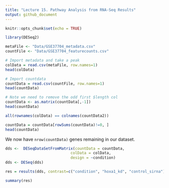 ```yaml
---
title: "Lecture 15. Pathway Analysis from RNA-Seq Results"
output: github_document
---
```


```r
knitr::opts_chunk$set(echo = TRUE)
```

```r
library(DESeq2)
```

```r
metaFile <- "Data/GSE37704_metadata.csv"
countFile <- "Data/GSE37704_featurecounts.csv"

# Import metadata and take a peak
colData = read.csv(metaFile, row.names=1)
head(colData)

# Import countdata
countData = read.csv(countFile, row.names=1)
head(countData)
```

```r
# Note we need to remove the odd first $length col
countData <- as.matrix(countData[,-1])
head(countData)
```

```r
all(rownames(colData) == colnames(countData2))
```


```r
countData = countData[rowSums(countData)!=0, ]
head(countData)
```

We now have `nrow(countData)` genes remaining in our dataset.

```r
dds <-  DESeqDataSetFromMatrix(countData = countData,
                             colData = colData,
                             design = ~condition)
dds <- DESeq(dds)
```

```r
res = results(dds, contrast=c("condition", "hoxa1_kd", "control_sirna"))
```

```r
summary(res)
```






